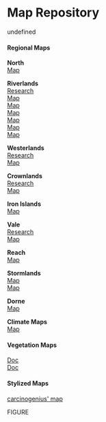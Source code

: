 # Map Repository

undefined

#### **Regional Maps**

**North**  
[Map](https://imgur.com/e1DsZRl)​​

**Riverlands**  
[Research](https://docs.google.com/document/d/13W3P7GSpVC5MGcLDAVsMgmuVmtFPsIQhbCVSUmtlzUg/edit#heading=h.qzmx3ffoq359)  
[Map](https://imgur.com/D42yRQW)  
[Map](https://imgur.com/FBd904j)  
[Map](https://imgur.com/MfoHrF9)  
[Map](https://imgur.com/ag8QZgw)  
[Map](https://imgur.com/RuRGMEJ)  
[Map](https://imgur.com/wY620YL)​​

**Westerlands**  
[Research](https://docs.google.com/document/d/1b6Ny0bgl35E88oe0cRERruHPyef0IrAK60AzsxpNfH8/edit?usp=sharing)  
[Map](https://imgur.com/pDoz4fw)​​

**Crownlands**  
[Research](https://docs.google.com/document/d/1BTIRF13_ZP-yhsvddrMuAFQ3LfeRdxqbx97MGdpVNXk/edit?usp=sharing)  
[Map](https://imgur.com/vV45h2u)

**​​Iron Islands**  
[Map](https://imgur.com/HZgNlVe)​​

**Vale**  
[Research](https://docs.google.com/document/d/1bxM09oswCxvErdX1eKR2y_wyIm3Nx8-Inher-DNtESw/edit?usp=sharing)  
[Map](https://imgur.com/6eP6EBW)​​

**Reach**  
[Map](https://imgur.com/Gn505fJ)​​

**Stormlands**  
[Map](https://i.imgur.com/WCfwU4l.jpg)  
[Map](https://imgur.com/Gn505fJ)​​

**Dorne**  
[Map](https://i.imgflip.com/1freth.jpg)

**Climate Maps**  
[Map](https://s3.amazonaws.com/files.enjin.com/403550/modules/forum/attachments/Westeros+climate_1440473770.jpg)​​

#### **Vegetation Maps**  
[Doc](https://docs.google.com/document/d/1LIjWAMIrjLvDnKMa0wEbGm5WzvkFqapG7yrKk0kP7U8/edit?usp=sharing)  
[Doc](https://docs.google.com/document/d/1951reoZC3UkG9chNlgUrHbQGOrHzjNfJ0OTnevQyPoc/edit?usp=sharing)

#### ​​**Stylized Maps**  
[carcinogenius' map](https://www.flickr.com/photos/96601762@N02/10391669173/sizes/l/in/set-72157636186641263/)

FIGURE